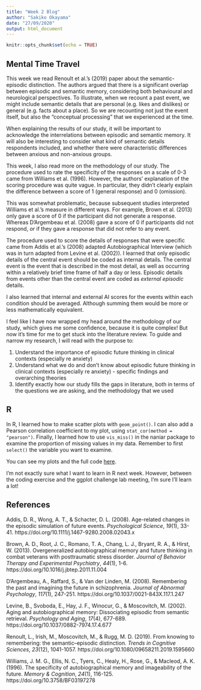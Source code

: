 ```yaml
---
title: "Week 2 Blog"
author: "Sakiko Okayama"
date: "27/09/2020"
output: html_document
---
```


```r
knitr::opts_chunk$set(echo = TRUE)
```

## Mental Time Travel
This week we read Renoult et al.'s (2019) paper about the semantic-episodic distinction. The authors argued that there is a significant overlap between episodic and semantic memory, considering both behavioural and neurological perspectives. To illustrate, when we recount a past event, we might include semantic details that are personal (e.g. likes and dislikes) or general (e.g. facts about a place). So we are recounting not just the event itself, but also the "conceptual processing" that we experienced at the time. 

When explaining the results of our study, it will be important to acknowledge the interrelations between episodic and semantic memory. It will also be interesting to consider what kind of semantic details respondents included, and whether there were characteristic differences between anxious and non-anxious groups. 

This week, I also read more on the methodology of our study. The procedure used to rate the specificity of the responses on a scale of 0-3 came from Williams et al. (1996). However, the authors' explanation of the scoring procedure was quite vague. In particular, they didn't clearly explain the difference between a score of 1 (general response) and 0 (omission).

This was somewhat problematic, because subsequent studies interpreted Williams et al.'s measure in different ways. For example, Brown et al. (2013) only gave a score of 0 if the participant did not generate a response. Whereas D'Argembeau et al. (2008) gave a score of 0 if participants did not respond, *or* if they gave a response that did not refer to any event.

The procedure used to score the details of responses that were specific came from Addis et al.'s (2008) adapted Autobiographical Interview (which was in turn adapted from Levine et al. (2002)). I learned that only episodic details of the central event should be coded as internal details. The central event is the event that is described in the most detail, as well as occurring within a relatively brief time frame of half a day or less. Episodic details from events other than the central event are coded as *external episodic* details.

I also learned that internal and external AI scores for the events within each condition should be averaged. Although summing them would be more or less mathematically equivalent. 

I feel like I have now wrapped my head around the methodology of our study, which gives me some confidence, because it is quite complex! But now it's time for me to get stuck into the literature review. To guide and narrow my research, I will read with the purpose to: 

1. Understand the importance of episodic future thinking in clinical contexts (especially re anxiety)
2. Understand what we do and don't know about episodic future thinking in clinical contexts (especially re anxiety) - specific findings and overarching theories 
3. Identify exactly how our study fills the gaps in literature, both in terms of the questions we are asking, and the methodology that we used


## R 
In R, I learned how to make scatter plots with `geom_point()`. I can also add a Pearson correlation coefficient to my plot, using `stat_cor(method = "pearson")`. Finally, I learned how to use `vis_miss()` in the naniar package to examine the proportion of missing values in my data. Remember to first `select()` the variable you want to examine. 

You can see my plots and the full code [here](https://jenrichmond.github.io/sakiko_project/coding2.html). 

I'm not exactly sure what I want to learn in R next week. However, between the coding exercise and the ggplot challenge lab meeting, I'm sure I'll learn a lot!  

## References
Addis, D. R., Wong, A. T., & Schacter, D. L. (2008). Age-related changes in the episodic simulation of future events. *Psychological Science*, *19*(1), 33-41. https://doi.org/10.1111/j.1467-9280.2008.02043.x 

Brown, A. D., Root, J. C., Romano, T. A., Chang, L. J., Bryant, R. A., & Hirst, W. (2013). Overgeneralized autobiographical memory and future thinking in combat veterans with posttraumatic stress disorder. *Journal of Behavior Therapy and Experimental Psychiatry*, *44*(1), 1-6. https://doi.org/10.1016/j.jbtep.2011.11.004 

D'Argembeau, A., Raffard, S., & Van der Linden, M. (2008). Remembering the past and imagining the future in schizophrenia. *Journal of Abnormal Psychology*, *117*(1), 247-251. https://doi.org/10.1037/0021-843X.117.1.247

Levine, B., Svoboda, E., Hay, J. F., Winocur, G., & Moscovitch, M. (2002). Aging and autobiographical memory: Dissociating episodic from semantic retrieval. *Psychology and Aging*, *17*(4), 677-689. https://doi.org/10.1037/0882-7974.17.4.677 

Renoult, L., Irish, M., Moscovitch, M., & Rugg, M. D. (2019). From knowing to remembering: the semantic–episodic distinction. *Trends in Cognitive Sciences*, *23*(12), 1041-1057. https://doi.org/10.1080/09658211.2019.1595660

Williams, J. M. G., Ellis, N. C., Tyers, C., Healy, H., Rose, G., & Macleod, A. K. (1996). The specificity of autobiographical memory and imageability of the future. *Memory & Cognition*, *24*(1), 116-125. https://doi.org/10.3758/BF03197278 
